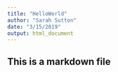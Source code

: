 ```yaml
---
title: "HelloWorld"
author: "Sarah Sutton"
date: "3/15/2019"
output: html_document
---
```

## This is a markdown file
